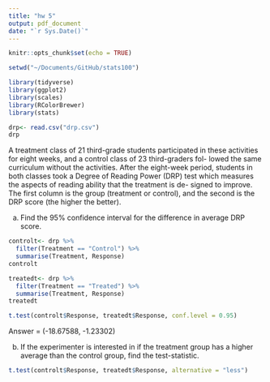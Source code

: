 ```yaml
---
title: "hw 5"
output: pdf_document
date: "`r Sys.Date()`"
---
```


```r
knitr::opts_chunk$set(echo = TRUE)
```
```r
setwd("~/Documents/GitHub/stats100")
```

```r
library(tidyverse)
library(ggplot2)
library(scales)
library(RColorBrewer)
library(stats)
```


```r
drp<- read.csv("drp.csv")
drp
```
A treatment class of 21
third-grade students participated in these activities for
eight weeks, and a control class of 23 third-graders fol-
lowed the same curriculum without the activities. After
the eight-week period, students in both classes took a
Degree of Reading Power (DRP) test which measures
the aspects of reading ability that the treatment is de-
signed to improve.
The first column is the group (treatment or control), and
the second is the DRP score (the higher the better).

(a) Find the 95% confidence interval for the difference
in average DRP score.

```r
controlt<- drp %>%
  filter(Treatment == "Control") %>%
  summarise(Treatment, Response)
controlt
```
```r
treatedt<- drp %>%
  filter(Treatment == "Treated") %>%
  summarise(Treatment, Response)
treatedt
```

```r
t.test(controlt$Response, treatedt$Response, conf.level = 0.95)
```
Answer = (-18.67588, -1.23302)

(b) If the experimenter is interested in if the treatment
group has a higher average than the control group,
find the test-statistic.

```r
t.test(controlt$Response, treatedt$Response, alternative = "less")
```





